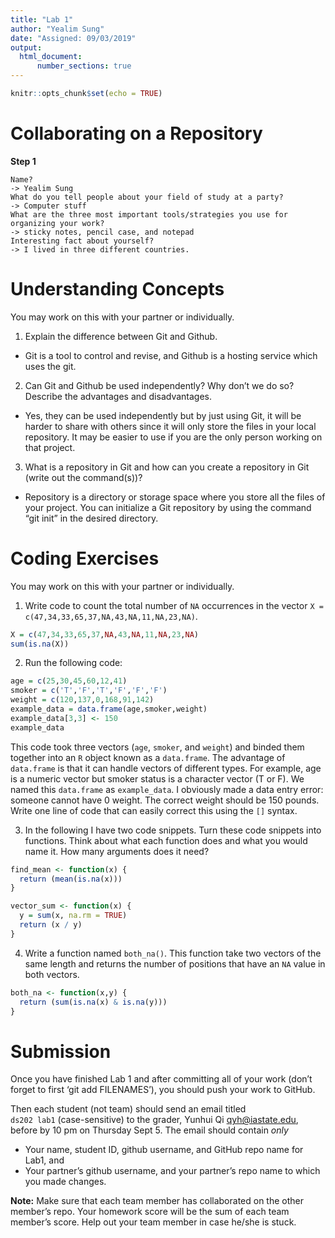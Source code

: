 ```yaml
---
title: "Lab 1"
author: "Yealim Sung"
date: "Assigned: 09/03/2019"
output: 
  html_document:
      number_sections: true
---
```


```r
knitr::opts_chunk$set(echo = TRUE)
```

# Collaborating on a Repository

**Step 1** 

    Name? 
    -> Yealim Sung
    What do you tell people about your field of study at a party? 
    -> Computer stuff
    What are the three most important tools/strategies you use for organizing your work? 
    -> sticky notes, pencil case, and notepad
    Interesting fact about yourself? 
    -> I lived in three different countries.

# Understanding Concepts 

You may work on this with your partner or individually. 

  1. Explain the difference between Git and Github.
  - Git is a tool to control and revise, and Github is a hosting service which uses the git.
  
  2. Can Git and Github be used independently? Why don't we do so? Describe the advantages and disadvantages. 
  - Yes, they can be used independently but by just using Git, it will be harder to share with others since it will only store the files in your local repository. It may be easier to use if you are the only person working on that project.
  
  3. What is a repository in Git and how can you create a repository in Git (write out the command(s))? 
  - Repository is a directory or storage space where you store all the files of your project. You can initialize a Git repository by using the command "git init" in the desired directory.

# Coding Exercises 

  You may work on this with your partner or individually. 

  1. Write code to count the total number of `NA` occurrences in the vector `X = c(47,34,33,65,37,NA,43,NA,11,NA,23,NA)`.
  
  ```r
  X = c(47,34,33,65,37,NA,43,NA,11,NA,23,NA)
  sum(is.na(X))
  ```
  
  2. Run the following code: 

   ```r
   age = c(25,30,45,60,12,41)
   smoker = c('T','F','T','F','F','F')
   weight = c(120,137,0,168,91,142)
   example_data = data.frame(age,smoker,weight)
   example_data[3,3] <- 150
   example_data
   ```
   
  This code took three vectors (`age`, `smoker`, and `weight`) and binded them together into an `R` object known as a 
  `data.frame`. The advantage of `data.frame` is that it can handle vectors of different types. For example, age is a numeric 
    vector but smoker status is a character vector (T or F). We named this `data.frame` as `example_data`. I obviously made a
    data entry error: someone cannot have 0 weight. The correct weight should be 150 pounds. Write one line of code that can
    easily correct this using the `[]` syntax. 


  3. In the following I have two code snippets. Turn these code snippets into functions. Think about what each function does
  and what you would name it. How many arguments does it need? 
  
  ```r
  find_mean <- function(x) {
    return (mean(is.na(x)))
  }

  vector_sum <- function(x) {
    y = sum(x, na.rm = TRUE)
    return (x / y)
  }
  ```
  
4. Write a function named `both_na()`. This function take two vectors of the same length and returns the number of positions that have an `NA` value in both vectors. 

  ```r
  both_na <- function(x,y) {
    return (sum(is.na(x) & is.na(y)))
  }
  ```

# Submission 

Once you have finished Lab 1 and after committing all of your work (don't forget to first 'git add FILENAMES'), you should  push your work to GitHub. 

Then each student (not team) should send an email titled  
`ds202 lab1` (case-sensitive) to the grader, Yunhui Qi <qyh@iastate.edu>, before by 10 pm on Thursday Sept 5. The email should contain *only* 

- Your name, student ID, github username, and GitHub repo name for Lab1, and 
- Your partner's github username, and your partner's repo name to which you made changes. 

**Note:**
Make sure that each team member has collaborated on the other member's repo. Your homework score will be the sum of each team member's score. Help out your team member in case he/she is stuck. 